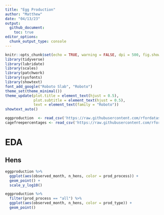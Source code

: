 ```yaml
---
title: "Egg Production"
author: "Matthew"
date: "04/13/23"
output: 
  github_document:
    toc: true
editor_options: 
  chunk_output_type: console
---
```


```r
knitr::opts_chunk$set(echo = TRUE, warning = FALSE, dpi = 500, fig.showtext = TRUE)
library(tidyverse)
library(lubridate)
library(scales)
library(patchwork)
library(sysfonts)
library(showtext)
font_add_google("Roboto Slab", "Roboto")
theme_set(theme_minimal())
theme_update(plot.title = element_text(hjust = 0.5),
             plot.subtitle = element_text(hjust = 0.5),
             text = element_text(family = "Roboto"))
showtext_auto()
```

```r
eggproduction  <- read_csv('https://raw.githubusercontent.com/rfordatascience/tidytuesday/master/data/2023/2023-04-11/egg-production.csv')
cagefreepercentages <- read_csv('https://raw.githubusercontent.com/rfordatascience/tidytuesday/master/data/2023/2023-04-11/cage-free-percentages.csv')
```

# EDA

## Hens

```r
eggproduction %>% 
  ggplot(aes(observed_month, n_hens, color = prod_process)) +
  geom_point() +
  scale_y_log10()

eggproduction %>% 
  filter(prod_process == "all") %>% 
  ggplot(aes(observed_month, n_hens, color = prod_type)) +
  geom_point()
```
